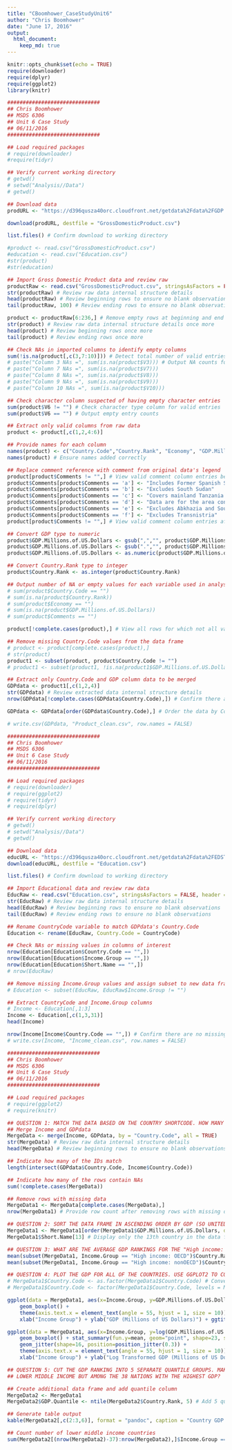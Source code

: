 ```yaml
---
title: "CBoomhower_CaseStudyUnit6"
author: "Chris Boomhower"
date: "June 17, 2016"
output:
  html_document:
    keep_md: true
---
```


```r
knitr::opts_chunk$set(echo = TRUE)
require(downloader)
require(dplyr)
require(ggplot2)
library(knitr)
```

```r
##############################
## Chris Boomhower
## MSDS 6306
## Unit 6 Case Study
## 06/11/2016
##############################

## Load required packages
# require(downloader)
#require(tidyr)

## Verify current working directory
# getwd()
# setwd("Analysis//Data")
# getwd()

## Download data
prodURL <- "https://d396qusza40orc.cloudfront.net/getdata%2Fdata%2FGDP.csv"

download(prodURL, destfile = "GrossDomesticProduct.csv")

list.files() # Confirm download to working directory

#product <- read.csv("GrossDomesticProduct.csv")
#education <- read.csv("Education.csv")
#str(product)
#str(education)

## Import Gross Domestic Product data and review raw
productRaw <- read.csv("GrossDomesticProduct.csv", stringsAsFactors = FALSE, header = FALSE) # Try reading characters in as strings instead of factors for easier manipulation
str(productRaw) # Review raw data internal structure details
head(productRaw) # Review beginning rows to ensure no blank observations
tail(productRaw, 100) # Review ending rows to ensure no blank observations

product <- productRaw[6:236,] # Remove empty rows at beginning and end of productRaw data.frame
str(product) # Review raw data internal structure details once more
head(product) # Review beginning rows once more
tail(product) # Review ending rows once more

## Check NAs in imported columns to identify empty columns
sum(!is.na(product[,c(3,7:10)])) # Detect total number of valid entries
# paste("Column 3 NAs =", sum(is.na(product$V3))) # Output NA counts for empty columns
# paste("Column 7 NAs =", sum(is.na(product$V7)))
# paste("Column 8 NAs =", sum(is.na(product$V8)))
# paste("Column 9 NAs =", sum(is.na(product$V9)))
# paste("Column 10 NAs =", sum(is.na(product$V10)))

## Check character column suspected of having empty character entries
sum(product$V6 != "") # Check character type column for valid entries
sum(product$V6 == "") # Output empty entry counts

## Extract only valid columns from raw data
product <- product[,c(1,2,4:6)]

## Provide names for each column
names(product) <- c("Country.Code","Country.Rank", "Economy", "GDP.Millions.of.US.Dollars", "Comments")
names(product) # Ensure names added correctly

## Replace comment reference with comment from original data's legend
product[product$Comments != "",] # View valid comment column entries before edits
product$Comments[product$Comments == 'a'] <- "Includes Former Spanish Sahara"
product$Comments[product$Comments == 'b'] <- "Excludes South Sudan"
product$Comments[product$Comments == 'c'] <- "Covers mainland Tanzania only"
product$Comments[product$Comments == 'd'] <- "Data are for the area controlled by the government of the Republic of Cyprus"
product$Comments[product$Comments == 'e'] <- "Excludes Abkhazia and South Ossetia"
product$Comments[product$Comments == 'f'] <- "Excludes Transnistria"
product[product$Comments != "",] # View valid comment column entries after edits

## Convert GDP type to numeric
product$GDP.Millions.of.US.Dollars <- gsub(",","", product$GDP.Millions.of.US.Dollars, fixed = TRUE) # Prep GDP column for
product$GDP.Millions.of.US.Dollars <- gsub(".","", product$GDP.Millions.of.US.Dollars, fixed = TRUE) # type conversion
product$GDP.Millions.of.US.Dollars <- as.numeric(product$GDP.Millions.of.US.Dollars) # Convert GDP type to numeric

## Convert Country.Rank type to integer
product$Country.Rank <- as.integer(product$Country.Rank)

## Output number of NA or empty values for each variable used in analysis
# sum(product$Country.Code == "")
# sum(is.na(product$Country.Rank))
# sum(product$Economy == "")
# sum(is.na(product$GDP.Millions.of.US.Dollars))
# sum(product$Comments == "")

product[!complete.cases(product),] # View all rows for which not all variable data is available

## Remove missing Country.Code values from the data frame
# product <- product[complete.cases(product),]
# str(product)
product1 <- subset(product, product$Country.Code != "")
# product1 <- subset(product1, !is.na(product1$GDP.Millions.of.US.Dollars))

## Extract only Country.Code and GDP column data to be merged
GDPdata <- product1[,c(1,2,4)]
str(GDPdata) # Review extracted data internal structure details
nrow(GDPdata[!complete.cases(GDPdata$Country.Code),]) # Confirm there are no missing Country.Code values in the data

GDPdata <- GDPdata[order(GDPdata$Country.Code),] # Order the data by Country.Code instead of GDP

# write.csv(GDPdata, "Product_clean.csv", row.names = FALSE)

```

```r
##############################
## Chris Boomhower
## MSDS 6306
## Unit 6 Case Study
## 06/11/2016
##############################

## Load required packages
# require(downloader)
# require(ggplot2)
# require(tidyr)
# require(dplyr)

## Verify current working directory
# getwd()
# setwd("Analysis//Data")
# getwd()

## Download data
educURL <- "https://d396qusza40orc.cloudfront.net/getdata%2Fdata%2FEDSTATS_Country.csv"
download(educURL, destfile = "Education.csv")

list.files() # Confirm download to working directory

## Import Educational data and review raw data
EducRaw <- read.csv("Education.csv", stringsAsFactors = FALSE, header = TRUE) # Try reading characters in as strings instead of factors for easier manipulation
str(EducRaw) # Review raw data internal structure details
head(EducRaw) # Review beginning rows to ensure no blank observations
tail(EducRaw) # Review ending rows to ensure no blank observations

## Rename CountryCode variable to match GDPdata's Country.Code
Education <- rename(EducRaw, Country.Code = CountryCode)

## Check NAs or missing values in columns of interest
nrow(Education[Education$Country.Code == "",])
nrow(Education[Education$Income.Group == "",])
nrow(Education[Education$Short.Name == "",])
# nrow(EducRaw)

## Remove missing Income.Group values and assign subset to new data frame
# Education <- subset(EducRaw, EducRaw$Income.Group != "")

## Extract CountryCode and Income.Group columns
# Income <- Education[,1:3]
Income <- Education[,c(1,3,31)]
head(Income)

nrow(Income[Income$Country.Code == "",]) # Confirm there are no missing Country.Code values in the data
# write.csv(Income, "Income_clean.csv", row.names = FALSE)

```

```r
##############################
## Chris Boomhower
## MSDS 6306
## Unit 6 Case Study
## 06/11/2016
##############################

## Load required packages
# require(ggplot2)
# require(knitr)

## QUESTION 1: MATCH THE DATA BASED ON THE COUNTRY SHORTCODE. HOW MANY OF THE IDs MATCH?
## Merge Income and GDPdata
MergeData <- merge(Income, GDPdata, by = "Country.Code", all = TRUE)
str(MergeData) # Review raw data internal structure details
head(MergeData) # Review beginning rows to ensure no blank observations

## Indicate how many of the IDs match
length(intersect(GDPdata$Country.Code, Income$Country.Code))

## Indicate how many of the rows contain NAs
sum(!complete.cases(MergeData))

## Remove rows with missing data
MergeData1 <- MergeData[complete.cases(MergeData),]
nrow(MergeData1) # Provide row count after removing rows with missing data

## QUESTION 2: SORT THE DATA FRAME IN ASCENDING ORDER BY GDP (SO UNITED STATES IS LAST). WHAT IS THE 13TH COUNTRY IN THE RESULTING DATA FRAME?
MergeData1 <- MergeData1[order(MergeData1$GDP.Millions.of.US.Dollars, decreasing = FALSE),] # Sort the data frame by GDP
MergeData1$Short.Name[13] # Display only the 13th country in the data frame

## QUESTION 3: WHAT ARE THE AVERAGE GDP RANKINGS FOR THE "High income: OECD" AND "High income: nonOECD" GROUPS?
mean(subset(MergeData1, Income.Group == "High income: OECD")$Country.Rank)
mean(subset(MergeData1, Income.Group == "High income: nonOECD")$Country.Rank)

## QUESTION 4: PLOT THE GDP FOR ALL OF THE COUNTRIES. USE GGPLOT2 TO COLOR YOUR PLOT BY Income.Group
# MergeData1$Country.Code <- as.factor(MergeData1$Country.Code) # Convert Country.Code type to factor in order to reorder ggplot x-axis by Income.Group
# MergeData1$Country.Code <- factor(MergeData1$Country.Code, levels = MergeData1$Country.Code[order(MergeData1$GDP.Millions.of.US.Dollars)]) # Reorder Country.Code by Income.Group

ggplot(data = MergeData1, aes(x=Income.Group, y=GDP.Millions.of.US.Dollars, fill=Income.Group)) +
    geom_boxplot() +                                                                            # Create boxplots
    theme(axis.text.x = element_text(angle = 55, hjust = 1, size = 10)) +                       # Adjust X axis label size and position
    xlab("Income Group") + ylab("GDP (Millions of US Dollars)") + ggtitle("GDP for All Countries by Income Group") # Provide labels

ggplot(data = MergeData1, aes(x=Income.Group, y=log(GDP.Millions.of.US.Dollars), fill=Income.Group)) + # Re-plot log transformed GDP
    geom_boxplot() + stat_summary(fun.y=mean, geom="point", shape=23, size=3, fill="red") +     
    geom_jitter(shape=16, position=position_jitter(0.3)) +                                      # Add individual data points with jitter
    theme(axis.text.x = element_text(angle = 55, hjust = 1, size = 10)) +                       
    xlab("Income Group") + ylab("Log Transformed GDP (Millions of US Dollars)") + ggtitle("Log Transformed GDP for All Countries by Income Group") # Provide labels

## QUESTION 5: CUT THE GDP RANKING INTO 5 SEPARATE QUANTILE GROUPS. MAKE A TABLE VERSUS Income.Group. HOW MANY COUNTRIES ARE
## LOWER MIDDLE INCOME BUT AMONG THE 38 NATIONS WITH THE HIGHEST GDP?

## Create additional data frame and add quantile column
MergeData2 <- MergeData1
MergeData2$GDP.Quantile <- ntile(MergeData2$Country.Rank, 5) # Add 5 quantiles by Country.Rank to new GDP.Quantile column

## Generate table output
kable(MergeData2[,c(2:3,6)], format = "pandoc", caption = "Country GDP Quantiles vs. Country GDP Rank:", align = 'l', row.names = FALSE)

## Count number of lower middle income countries
sum(MergeData2[(nrow(MergeData2)-37):nrow(MergeData2),]$Income.Group == "Lower middle income")

```